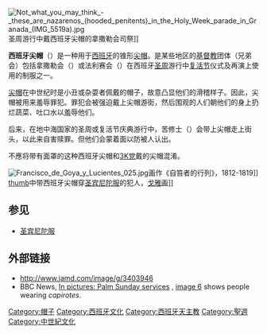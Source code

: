 [[File:Not_what_you_may_think_-_these_are_nazarenos_(hooded_penitents)_in_the_Holy_Week_parade_in_Granada_(IMG_5519a).jpg|right]]圣周游行中戴西班牙尖帽的拿撒勒会司祭]]

'''西班牙尖帽'''（{{lang-es|'''Capirote'''}}）是一种用于[[西班牙|西班牙]]的锥形[[尖帽|尖帽]]。是某些地区的[[基督教|基督教]]团体（兄弟会）包括拿撒勒会（{{lang|es|Nazarenos}}）或法利赛会（{{lang|es|Phariseos}}）在西班牙[[圣周|圣周]]游行中[[复活节|复活节]]仪式及再演上使用的制服之一。

[[尖帽|尖帽]]在中世纪时是小丑或杂耍者佩戴的帽子，故意凸显他们的滑稽样子。因此，尖帽被用来羞辱罪犯。罪犯会被强迫戴上尖帽游街，然后围观的人们朝他们的身上扔烂蔬菜、吐口水以羞辱他们。

后来，在地中海国家的圣周或复活节庆典游行中，苦修士（{{lang|es|Penitentes}}）会带上尖帽走上街头，以此来自害赎罪。但他们会蒙着面以防被人认出。

不應将带有面罩的这种西班牙尖帽和[[3K党|3K党]]戴的尖帽混淆。

[[File:Francisco_de_Goya_y_Lucientes_025.jpg|thumb]]画作《自笞者的行列》，1812-1819]]
[[file:Caprichos_Nr_23,_Dieser_Staub.jpg|thumb]]中带西班牙尖帽穿[[圣宾尼陀服|圣宾尼陀服]]的犯人，[[弗朗西斯科·戈雅|戈雅]]画]]

==参见==
*[[圣宾尼陀服|圣宾尼陀服]]

==外部链接==
*http://www.jamd.com/image/g/3403946
*BBC News, [http://news.bbc.co.uk/1/hi/in_pictures/4893790.stm In pictures: Palm Sunday services] {{Wayback|url=http://news.bbc.co.uk/1/hi/in_pictures/4893790.stm |date=20090315004949 }}, [http://newsimg.bbc.co.uk/media/images/41541000/jpg/_41541486_palm_spain416.jpg image 6] {{Wayback|url=http://newsimg.bbc.co.uk/media/images/41541000/jpg/_41541486_palm_spain416.jpg |date=20210422064814 }} shows people wearing ''capirotes''.

[[Category:帽子|Category:帽子]]
[[Category:西班牙文化|Category:西班牙文化]]
[[Category:西班牙天主教|Category:西班牙天主教]]
[[Category:聖週|Category:聖週]]
[[Category:中世紀文化|Category:中世紀文化]]